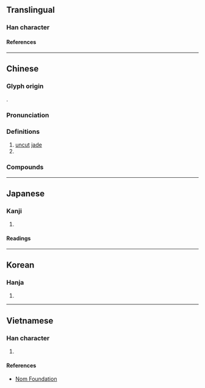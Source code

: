 {{character info/new}}
==Translingual==

===Han character===
{{Han char|rn=96|rad=玉|as=12|sn=16|four=12134|canj=MGTCO|ids=⿰[[玉|⺩]][[菐]]}}

====References====
{{Han ref|kx=0742.090|dkj=21245|dj=1151.220|hdz=21137.100|uh=749E}}

----

==Chinese==
{{zh-forms|s=㺪}}

===Glyph origin===
{{Han etym}}
{{Han compound|玉|菐|c1=s|c2=p|t1=jade|ls=psc}}.

===Pronunciation===
{{zh-pron
|m=pú
|c=pok3,lung4
|mc=y
|oc=y
|ma=
|cat=n,pn
}}

===Definitions===
{{zh-hanzi}}

# [[uncut]] [[jade]]
# {{surname|lang=zh}}

===Compounds===
{{zh-der|反璞歸真|反璞|歸真反璞|渾金璞玉|抱璞|璞玉渾金|璞玉為石|璞玉專案|璞玉|郭璞之說|返璞歸真|采光剖璞|荊璞}}

----

==Japanese==

===Kanji===
{{ja-kanji|grade=|rs=玉12}}

# {{defn|lang=ja|sort=玉12}}

====Readings====
{{ja-readings
|goon=ほく
|kanon=はく
|kanyoon=ぼく
|kun=あらたま
}}

----

==Korean==

===Hanja===
{{ko-hanja|박}}

# {{defn|lang=ko|sort=玉12}}

----

==Vietnamese==

===Han character===
{{vi-readings|rs=玉12|reading=phác}}

# {{defn|lang=vi|sort=玉12}}

====References====
* [http://nomfoundation.org/common/nom_details.php?codepoint=749e Nom Foundation]